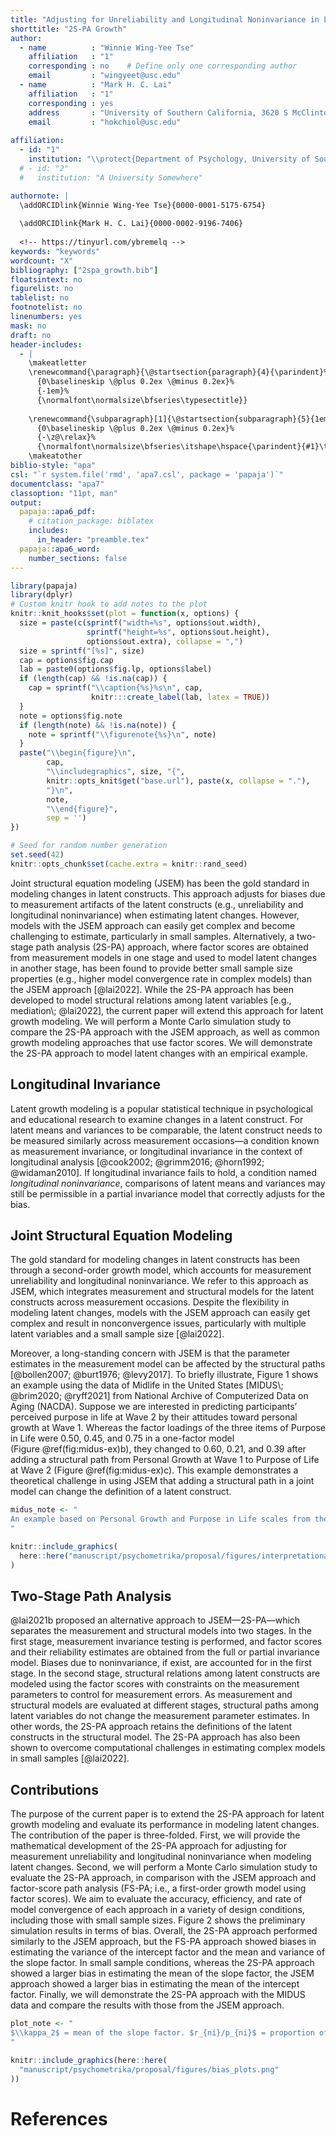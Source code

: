 ```yaml
---
title: "Adjusting for Unreliability and Longitudinal Noninvariance in Latent Growth Modeling: A Two-Stage Path Analysis Approache"
shorttitle: "2S-PA Growth"
author: 
  - name          : "Winnie Wing-Yee Tse"
    affiliation   : "1"
    corresponding : no    # Define only one corresponding author
    email         : "wingyeet@usc.edu"
  - name          : "Mark H. C. Lai"
    affiliation   : "1"
    corresponding : yes
    address       : "University of Southern California, 3620 S McClintock Ave, Los Angeles, CA 90089"
    email         : "hokchiol@usc.edu"
    
affiliation:
  - id: "1"
    institution: "\\protect{Department of Psychology, University of Southern California}"  # need protected text
  # - id: "2"
  #   institution: "A University Somewhere"

authornote: |
  \addORCIDlink{Winnie Wing-Yee Tse}{0000-0001-5175-6754}
  
  \addORCIDlink{Mark H. C. Lai}{0000-0002-9196-7406}
  
  <!-- https://tinyurl.com/ybremelq -->
keywords: "keywords"
wordcount: "X"
bibliography: ["2spa_growth.bib"]
floatsintext: no
figurelist: no
tablelist: no
footnotelist: no
linenumbers: yes
mask: no
draft: no
header-includes:
  - |
    \makeatletter
    \renewcommand{\paragraph}{\@startsection{paragraph}{4}{\parindent}%
      {0\baselineskip \@plus 0.2ex \@minus 0.2ex}%
      {-1em}%
      {\normalfont\normalsize\bfseries\typesectitle}}
    
    \renewcommand{\subparagraph}[1]{\@startsection{subparagraph}{5}{1em}%
      {0\baselineskip \@plus 0.2ex \@minus 0.2ex}%
      {-\z@\relax}%
      {\normalfont\normalsize\bfseries\itshape\hspace{\parindent}{#1}\textit{\addperi}}{\relax}}
    \makeatother
biblio-style: "apa"
csl: "`r system.file('rmd', 'apa7.csl', package = 'papaja')`"
documentclass: "apa7"
classoption: "11pt, man"
output: 
  papaja::apa6_pdf:
    # citation_package: biblatex
    includes:
      in_header: "preamble.tex"
  papaja::apa6_word:
    number_sections: false
---
```


```r
library(papaja)
library(dplyr)
# Custom knitr hook to add notes to the plot
knitr::knit_hooks$set(plot = function(x, options) {
  size = paste(c(sprintf("width=%s", options$out.width), 
                 sprintf("height=%s", options$out.height), 
                 options$out.extra), collapse = ",")
  size = sprintf("[%s]", size)
  cap = options$fig.cap
  lab = paste0(options$fig.lp, options$label)
  if (length(cap) && !is.na(cap)) {
    cap = sprintf("\\caption{%s}%s\n", cap, 
                  knitr:::create_label(lab, latex = TRUE))
  }
  note = options$fig.note
  if (length(note) && !is.na(note)) {
    note = sprintf("\\figurenote{%s}\n", note)
  }
  paste("\\begin{figure}\n",
        cap,
        "\\includegraphics", size, "{",
        knitr::opts_knit$get("base.url"), paste(x, collapse = "."),
        "}\n",
        note,
        "\\end{figure}",
        sep = '')
})
```

```r
# Seed for random number generation
set.seed(42)
knitr::opts_chunk$set(cache.extra = knitr::rand_seed)
```

Joint structural equation modeling (JSEM) has been the gold standard in modeling changes in latent constructs. This approach adjusts for biases due to measurement artifacts of the latent constructs (e.g., unreliability and longitudinal noninvariance) when estimating latent changes. However, models with the JSEM approach can easily get complex and become challenging to estimate, particularly in small samples. Alternatively, a two-stage path analysis (2S-PA) approach, where factor scores are obtained from measurement models in one stage and used to model latent changes in another stage, has been found to provide better small sample size properties (e.g., higher model convergence rate in complex models) than the JSEM approach [@lai2022]. While the 2S-PA approach has been developed to model structural relations among latent variables [e.g., mediation\; @lai2022], the current paper will extend this approach for latent growth modeling. We will perform a Monte Carlo simulation study to compare the 2S-PA approach with the JSEM approach, as well as common growth modeling approaches that use factor scores. We will demonstrate the 2S-PA approach to model latent changes with an empirical example. 

## Longitudinal Invariance

Latent growth modeling is a popular statistical technique in psychological and educational research to examine changes in a latent construct. For latent means and variances to be comparable, the latent construct needs to be measured similarly across measurement occasions---a condition known as measurement invariance, or longitudinal invariance in the context of longitudinal analysis [@cook2002; @grimm2016; @horn1992; @widaman2010]. If longitudinal invariance fails to hold, a condition named *longitudinal noninvariance*, comparisons of latent means and variances may still be permissible in a partial invariance model that correctly adjusts for the bias. 

## Joint Structural Equation Modeling

The gold standard for modeling changes in latent constructs has been through a second-order growth model, which accounts for measurement unreliability and longitudinal noninvariance. We refer to this approach as JSEM, which integrates measurement and structural models for the latent constructs across measurement occasions. Despite the flexibility in modeling latent changes, models with the JSEM approach can easily get complex and result in nonconvergence issues, particularly with multiple latent variables and a small sample size [@lai2022]. 

Moreover, a long-standing concern with JSEM is that the parameter estimates in the measurement model can be affected by the structural paths [@bollen2007; @burt1976; @levy2017]. To briefly illustrate, Figure 1 shows an example using the data of Midlife in the United States [MIDUS\; @brim2020; @ryff2021] from National Archive of Computerized Data on Aging (NACDA). Suppose we are interested in predicting participants’ perceived purpose in life at Wave 2 by their attitudes toward personal growth at Wave 1. Whereas the factor loadings of the three items of Purpose in Life were 0.50, 0.45, and 0.75 in a one-factor model (Figure\ \@ref(fig:midus-ex)b), they changed to 0.60, 0.21, and 0.39 after adding a structural path from Personal Growth at Wave 1 to Purpose of Life at Wave 2 (Figure\ \@ref(fig:midus-ex)c). This example demonstrates a theoretical challenge in using JSEM that adding a structural path in a joint model can change the definition of a latent construct. 

```r
midus_note <- "
An example based on Personal Growth and Purpose in Life scales from the MIDUS data. 
"
```

```r
knitr::include_graphics(
  here::here("manuscript/psychometrika/proposal/figures/interpretational_confound.png")
)
```


## Two-Stage Path Analysis

@lai2021b proposed an alternative approach to JSEM---2S-PA---which separates the measurement and structural models into two stages. In the first stage, measurement invariance testing is performed, and factor scores and their reliability estimates are obtained from the full or partial invariance model. Biases due to noninvariance, if exist, are accounted for in the first stage. In the second stage, structural relations among latent constructs are modeled using the factor scores with constraints on the measurement parameters to control for measurement errors. As measurement and structural models are evaluated at different stages, structural paths among latent variables do not change the measurement parameter estimates. In other words, the 2S-PA approach retains the definitions of the latent constructs in the structural model. The 2S-PA approach has also been shown to overcome computational challenges in estimating complex models in small samples [@lai2022]. 
<!-- The 2S-PA approach has the potential to avoid biases in structural path coefficients due to misspecifications in the measurement model, which is evaluated in a separate stage.  -->

## Contributions

The purpose of the current paper is to extend the 2S-PA approach for latent growth modeling and evaluate its performance in modeling latent changes. The contribution of the paper is three-folded. First, we will provide the mathematical development of the 2S-PA approach for adjusting for measurement unreliability and longitudinal noninvariance when modeling latent changes. Second, we will perform a Monte Carlo simulation study to evaluate the 2S-PA approach, in comparison with the JSEM approach and factor-score path analysis (FS-PA; i.e., a first-order growth model using factor scores). We aim to evaluate the accuracy, efficiency, and rate of model convergence of each approach in a variety of design conditions, including those with small sample sizes. Figure 2 shows the preliminary simulation results in terms of bias. Overall, the 2S-PA approach performed similarly to the JSEM approach, but the FS-PA approach showed biases in estimating the variance of the intercept factor and the mean and variance of the slope factor. In small sample conditions, whereas the 2S-PA approach showed a larger bias in estimating the mean of the slope factor, the JSEM approach showed a larger bias in estimating the mean of the intercept factor. Finally, we will demonstrate the 2S-PA approach with the MIDUS data and compare the results with those from the JSEM approach.

```r
plot_note <- "
$\\kappa_2$ = mean of the slope factor. $r_{ni}/p_{ni}$ = proportion of noninvariance. $N$ = sample size. JSEM = joint structural equation model. TSPAB = 2S-PA with Bartlett scores. TSPAR = 2S-PA with regression scores. FSB = model with Bartlett scores only. FSR = model with regression scores only. 
"
```


```r
knitr::include_graphics(here::here(
  "manuscript/psychometrika/proposal/figures/bias_plots.png"
))
```


\newpage

# References

::: {#refs custom-style="Bibliography"}
:::

<!-- \printbibliography -->
<!-- \def\printbibliography{} -->

<!-- # (APPENDIX) Appendix {-}  -->


